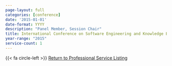 ```yaml
---
page-layout: full
categories: [conference]
date: '2015-01-01'
date-format: YYYY
description: "Panel Member, Session Chair"
title: International Conference on Software Engineering and Knowledge Engineering
year-range: "2015"
service-count: 1
---
```


{{< fa circle-left >}} <a href='/service/index.qmd'>Return to Professional Service Listing</a>
